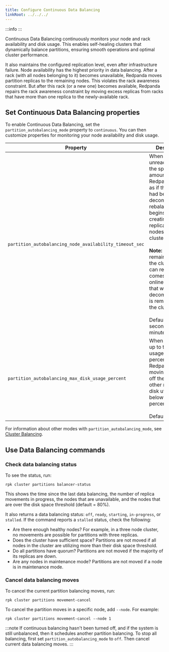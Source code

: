 ```yaml
---
title: Configure Continuous Data Balancing
linkRoot: ../../../
---
```


<head>
    <meta name="title" content="Continuous Data Balancing | Redpanda Docs"/>
    <meta name="description" content="Continuous Data Balancing simplifies operations with self-healing clusters that dynamically balance partitions."/>
    <link rel="canonical" href="https://docs.redpanda.com/docs/manage/cluster-maintenance/continuous-data-balancing/" />
</head>


:::info
<EnterpriseLicenseNote frontmatter={frontMatter}/>
:::

Continuous Data Balancing continuously monitors your node and rack availability and disk usage. This enables self-healing clusters that dynamically balance partitions, ensuring smooth operations and optimal cluster performance. 

It also maintains the configured replication level, even after infrastructure failure. Node availability has the highest priority in data balancing. After a rack (with all nodes belonging to it) becomes unavailable, Redpanda moves partition replicas to the remaining nodes. This violates the rack awareness constraint. But after this rack (or a new one) becomes available, Redpanda repairs the rack awareness constraint by moving excess replicas from racks that have more than one replica to the newly-available rack.

## Set Continuous Data Balancing properties
To enable Continuous Data Balancing, set the `partition_autobalancing_mode` property to `continuous`. You can then customize properties for monitoring your node availability and disk usage.

| Property      | Description |
| ----------- | ----------- |
| `partition_autobalancing_node_availability_timeout_sec`   |  When a node is unreachable for the specified amount of time, Redpanda acts as if the node had been decommissioned: rebalancing begins, re-creating all of its replicas on other nodes in the cluster.<br /><br /> **Note:** The node remains part of the cluster, and it can rejoin when it comes back online. A node that was actually decommissioned is removed from the cluster. <br /><br /> Default is 900 seconds (15 minutes).      |
| `partition_autobalancing_max_disk_usage_percent`      |  When a node fills up to this disk usage percentage, Redpanda starts moving replicas off the node to other nodes with disk utilization below the percentage. <br /><br />Default is 80%.    |

For information about other modes with `partition_autobalancing_mode`, see [Cluster Balancing](../cluster-balancing).

## Use Data Balancing commands

### Check data balancing status
To see the status, run: 

`rpk cluster partitions balancer-status`

This shows the time since the last data balancing, the number of replica movements in progress, the nodes that are unavailable, and the nodes that are over the disk space threshold (default = 80%).

It also returns a data balancing status: `off`, `ready`, `starting`, `in-progress`, or `stalled`. If the command reports a `stalled` status, check the following:

* Are there enough healthy nodes? For example, in a three node cluster, no movements are possible for partitions with three replicas. 
* Does the cluster have sufficient space? Partitions are not moved if all nodes in the cluster are utilizing more than their disk space threshold.
* Do all partitions have quorum? Partitions are not moved if the majority of its replicas are down.
* Are any nodes in maintenance mode? Partitions are not moved if a node is in maintenance mode.

### Cancel data balancing moves

To cancel the current partition balancing moves, run: 

`rpk cluster partitions movement-cancel`

To cancel the partition moves in a specific node, add `--node`. For example:

`rpk cluster partitions movement-cancel --node 1`

:::note
If continuous balancing hasn't been turned off, and if the system is still unbalanced, then it schedules another partition balancing. To stop all balancing, first set `partition_autobalancing_mode` to `off`. Then cancel current data balancing moves.
:::